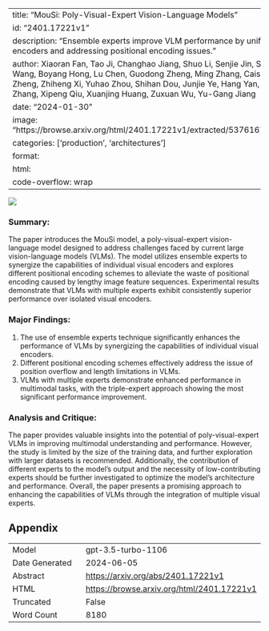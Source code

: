 
---
title: "MouSi: Poly-Visual-Expert Vision-Language Models"
id: "2401.17221v1"
description: "Ensemble experts improve VLM performance by unifying visual encoders and addressing positional encoding issues."
author: Xiaoran Fan, Tao Ji, Changhao Jiang, Shuo Li, Senjie Jin, Sirui Song, Junke Wang, Boyang Hong, Lu Chen, Guodong Zheng, Ming Zhang, Caishuang Huang, Rui Zheng, Zhiheng Xi, Yuhao Zhou, Shihan Dou, Junjie Ye, Hang Yan, Tao Gui, Qi Zhang, Xipeng Qiu, Xuanjing Huang, Zuxuan Wu, Yu-Gang Jiang
date: "2024-01-30"
image: "https://browse.arxiv.org/html/2401.17221v1/extracted/5376167/figure/intro.png"
categories: ['production', 'architectures']
format:
  html:
    code-overflow: wrap
---

![](https://browse.arxiv.org/html/2401.17221v1/extracted/5376167/figure/intro.png)

### **Summary:**
The paper introduces the MouSi model, a poly-visual-expert vision-language model designed to address challenges faced by current large vision-language models (VLMs). The model utilizes ensemble experts to synergize the capabilities of individual visual encoders and explores different positional encoding schemes to alleviate the waste of positional encoding caused by lengthy image feature sequences. Experimental results demonstrate that VLMs with multiple experts exhibit consistently superior performance over isolated visual encoders.

### Major Findings:
1. The use of ensemble experts technique significantly enhances the performance of VLMs by synergizing the capabilities of individual visual encoders.
2. Different positional encoding schemes effectively address the issue of position overflow and length limitations in VLMs.
3. VLMs with multiple experts demonstrate enhanced performance in multimodal tasks, with the triple-expert approach showing the most significant performance improvement.

### Analysis and Critique:
The paper provides valuable insights into the potential of poly-visual-expert VLMs in improving multimodal understanding and performance. However, the study is limited by the size of the training data, and further exploration with larger datasets is recommended. Additionally, the contribution of different experts to the model's output and the necessity of low-contributing experts should be further investigated to optimize the model's architecture and performance. Overall, the paper presents a promising approach to enhancing the capabilities of VLMs through the integration of multiple visual experts.

## Appendix

|          |          |
|----------|----------|
| Model     | gpt-3.5-turbo-1106       |
| Date Generated     | 2024-06-05       |
| Abstract | [https://arxiv.org/abs/2401.17221v1](https://arxiv.org/abs/2401.17221v1)        |
| HTML     | [https://browse.arxiv.org/html/2401.17221v1](https://browse.arxiv.org/html/2401.17221v1)       |
| Truncated       | False       |
| Word Count       | 8180       |